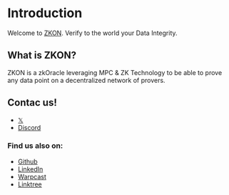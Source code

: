 # Introduction
 
Welcome to [ZKON](https://zkon.xyz). Verify to the world your Data Integrity.

## What is ZKON?

ZKON is a zkOracle leveraging MPC & ZK Technology to be able to prove any data point on a decentralized network of provers.

## Contac us!

- [𝕏](https://twitter.com/zkon_network)
- [Discord](https://discord.gg/AnmcW4HY2M)

### Find us also on:

- [Github](https://github.com/ZKON-Network)
- [LinkedIn](https://www.linkedin.com/company/zkon-network)
- [Warpcast](https://warpcast.com/zkon)
- [Linktree](https://linktr.ee/zkon)


